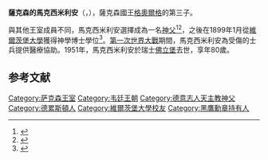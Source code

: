 {{Expand language|1=en|time=2020-11-14T07:46:11+00:00}}
{{Infobox royalty
| name        = 薩克森的馬克西米利安
| image       = Prince Max of Saxony.jpg
| birth_date  = {{Birth date|1870|11|17|df=y}}
| birth_place = {{flag|Kingdom of Saxony}}[[德勒斯登|德勒斯登]]
| death_date  = {{Death date and age|1951|01|12|1870|11|17|df=y}}
| death_place = {{flag|Switzerland}}[[弗里堡_(弗里堡州)|佛立堡]]
| full name   = Maximilian Wilhelm August Albert Karl Gregor Odo
| house       = [[韋廷王朝|韋廷王朝]]
| father      = [[格奧爾格_(薩克森國王)|薩克森國王格奧爾格]]
| mother      = [[葡萄牙的瑪麗亞·安娜|葡萄牙的瑪麗亞·安娜]]
| religion    = [[羅馬天主教|羅馬天主教]]
}}
'''薩克森的馬克西米利安'''（{{lang-de|Maximilian von Sachsen}}，{{bd|1870年|11月17日|1951年|1月12日}}），薩克森國王[[格奧爾格_(薩克森國王)|格奧爾格]]的第三子。

與其他王室成員不同，馬克西米利安選擇成為一名[[神父|神父]]<ref>{{cite news | title = A Prince Ordained A Priest | work = [[New_York_Times|New York Times]] | page = 1 | date = 1896-07-26 }}</ref><ref>{{cite news | title = Knowledge Means Peace | work = [[New_York_Times|New York Times]] | page = 4 | date = 1896-07-19 }}</ref>，之後在1899年1月從[[維爾茨堡大學|維爾茨堡大學]]獲得神學博士學位<ref name=augp>{{cite news | title = An Unruly German Press | work = [[New_York_Times|New York Times]] | page = 17 | date = 1899-01-29 }}</ref>。[[第一次世界大戰|第一次世界大戰]]期間，馬克西米利安為受傷的士兵提供醫療協助。1951年，馬克西米利安於瑞士[[弗里堡_(弗里堡州)|佛立堡]]去世，享年80歲。

==参考文献==
{{reflist}}

{{DEFAULTSORT: Maximilian}}
[[Category:萨克森王室|Category:萨克森王室]]
[[Category:韦廷王朝|Category:韦廷王朝]]
[[Category:德意志人天主教神父|Category:德意志人天主教神父]]
[[Category:德累斯頓人|Category:德累斯頓人]]
[[Category:維爾茨堡大學校友|Category:維爾茨堡大學校友]]
[[Category:黑鷹勳章持有人|Category:黑鷹勳章持有人]]